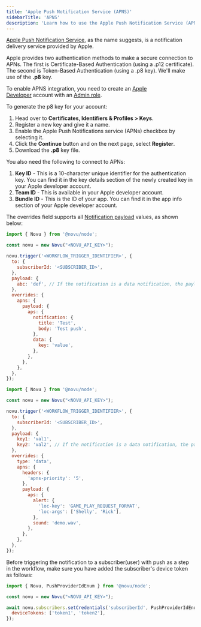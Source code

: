 ```yaml
---
title: 'Apple Push Notification Service (APNS)'
sidebarTitle: 'APNS'
description: 'Learn how to use the Apple Push Notification Service (APNS) provider to send push notifications using Novu'
---
```


[Apple Push Notification Service](https://docs.expo.dev/push-notifications/overview/), as the name suggests, is a notification delivery service provided by Apple.

Apple provides two authentication methods to make a secure connection to APNs. The first is Certificate-Based Authentication (using a .p12 certificate). The second is Token-Based Authentication (using a .p8 key). We'll make use of the **.p8** key.

To enable APNS integration, you need to create an [Apple Developer](https://developer.apple.com/) account with an [Admin role](https://appstoreconnect.apple.com/access/users).

To generate the p8 key for your account:

1. Head over to **Certificates, Identifiers & Profiles > Keys**.
2. Register a new key and give it a name.
3. Enable the Apple Push Notifications service (APNs) checkbox by selecting it.
4. Click the **Continue** button and on the next page, select **Register**.
5. Download the **.p8** key file.

You also need the following to connect to APNs:

1. **Key ID** - This is a 10-character unique identifier for the authentication key. You can find it in the key details section of the newly created key in your Apple developer account.
2. **Team ID** - This is available in your Apple developer account.
3. **Bundle ID** - This is the ID of your app. You can find it in the app info section of your Apple developer account.

The overrides field supports all [Notification payload](https://developer.apple.com/documentation/usernotifications/setting_up_a_remote_notification_server/generating_a_remote_notification?language=objc) values, as shown below:

```jsx
import { Novu } from '@novu/node';

const novu = new Novu("<NOVU_API_KEY>");

novu.trigger('<WORKFLOW_TRIGGER_IDENTIFIER>', {
  to: {
    subscriberId: '<SUBSCRIBER_ID>',
  },
  payload: {
    abc: 'def', // If the notification is a data notification, the payload will be sent as the data
  },
  overrides: {
    apns: {
      payload: {
        aps: {
          notification: {
            title: 'Test',
            body: 'Test push',
          },
          data: {
            key: 'value',
          },
        },
      },
    },
  },
});

```

```jsx
import { Novu } from '@novu/node';

const novu = new Novu("<NOVU_API_KEY>");

novu.trigger('<WORKFLOW_TRIGGER_IDENTIFIER>', {
  to: {
    subscriberId: '<SUBSCRIBER_ID>',
  },
  payload: {
    key1: 'val1',
    key2: 'val2', // If the notification is a data notification, the payload will be sent as the data
  },
  overrides: {
    type: 'data',
    apns: {
      headers: {
        'apns-priority': '5',
      },
      payload: {
        aps: {
          alert: {
            'loc-key': 'GAME_PLAY_REQUEST_FORMAT',
            'loc-args': ['Shelly', 'Rick'],
          },
          sound: 'demo.wav',
        },
      },
    },
  },
});

```

Before triggering the notification to a subscriber(user) with push as a step in the workflow, make sure you have added the subscriber's device token as follows:

```jsx
import { Novu, PushProviderIdEnum } from '@novu/node';

const novu = new Novu("<NOVU_API_KEY>");

await novu.subscribers.setCredentials('subscriberId', PushProviderIdEnum.APNS, {
  deviceTokens: ['token1', 'token2'],
});
```